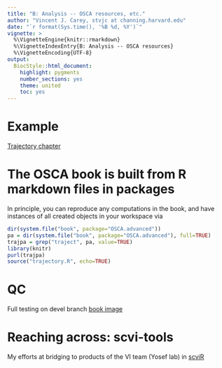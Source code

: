 ```yaml
---
title: "B: Analysis -- OSCA resources, etc."
author: "Vincent J. Carey, stvjc at channing.harvard.edu"
date: "`r format(Sys.time(), '%B %d, %Y')`"
vignette: >
  %\VignetteEngine{knitr::rmarkdown}
  %\VignetteIndexEntry{B: Analysis -- OSCA resources}
  %\VignetteEncoding{UTF-8}
output:
  BiocStyle::html_document:
    highlight: pygments
    number_sections: yes
    theme: united
    toc: yes
---
```


# Example

<a href="http://bioconductor.org/books/3.16/OSCA.advanced/trajectory-analysis.html">Trajectory chapter</a>

# The OSCA book is built from R markdown files in packages

In principle, you can reproduce any computations in the book,
and have instances of all created objects in your workspace via
```r
dir(system.file("book", package="OSCA.advanced"))
pa = dir(system.file("book", package="OSCA.advanced"), full=TRUE)
trajpa = grep("traject", pa, value=TRUE)
library(knitr)
purl(trajpa)
source("trajectory.R", echo=TRUE)
```

# QC

Full testing on devel branch <a href="https://www.bioconductor.org/checkResults/3.17/books-LATEST/">book image</a>

# Reaching across: scvi-tools

My efforts at bridging to products of the VI team (Yosef lab) in <a href="https://vjcitn.github.io/scviR">scviR</a>
